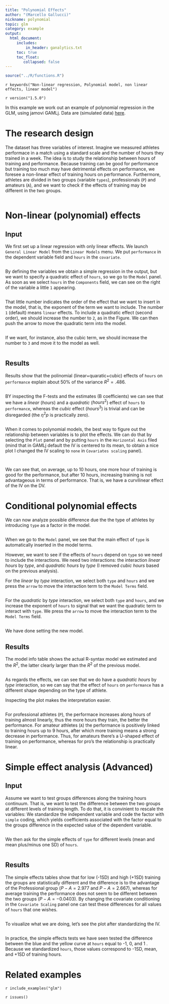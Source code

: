 ```yaml
---
title: "Polynomial Effects"
author: "(Marcello Gallucci)"
nickname: polynomial
topic: glm
category: example
output: 
  html_document:
     includes:
         in_header: ganalytics.txt
     toc: true
     toc_float:
        collapsed: false
---
```


```r
source("../R/functions.R")
```


`r keywords("Non-linear regression, Polynomial model, non linear effects, linear model")`

`r version("1.5.0")`

In this example we work out an example of polynomial regression in the GLM, using jamovi GAMLj. Data are (simulated data) [here](https://github.com/mcfanda/gamlj/data/qsport.csv). 

# The research design

The dataset has three variables of interest. Imagine we measured athletes performace in a match using a standard scale and the number of hours they trained in a week. The idea is to study the relationship between hours of training and performance. Because training can be good for performance but training too much may have detrimental effects on performance, we foresee a non-linear effect of training hours on performance. Furthermore, athletes are divided in two groups (variable `types`), professionals (`P`) and amateurs (`A`), and we want to check if the effects of training may be different in the two groups.

<img src="examples/glm2/desc.png" class="img-responsive" alt="">


# Non-linear (polynomial) effects

## Input

We first set up a linear regression with only linear effects. We launch `General Linear Model` from the `Linear Models` menu. We put `performance` in the dependent variable field and `hours` in the `covariate`. 

<img src="examples/glm2/variables.png" class="img-responsive" alt="">

By defining the variables we obtain a simple regression in the output, but we want to specify a quadratic effect of `hours`, so we go to the `Model` panel. As soon as we select `hours` in the `Components` field, we can see on the right of the variable a little `1` appearing. 

<img src="examples/glm2/model1.png" class="img-responsive" alt="">

That little number indicates the order of the effect that we want to insert in the model, that is, the exponent of the term we want to include. The number `1` (default) means `linear` effects.  To include a quadratic effect (second order), we should increase the number to `2`, as in the Figure. We can then push the arrow to move the quadratic term into the model.

<img src="examples/glm2/model2.png" class="img-responsive" alt="">

If we want, for instance, also the cubic term, we should increase the number to `3` and move it to the model as well.

<img src="examples/glm2/model3.png" class="img-responsive" alt="">

## Results


Results show that the polinomial (linear+quaratic+cubic) effects of `hours` on `performance` explain about 50% of the variance $R^2=.486$. 

<img src="examples/glm2/results1_1.png" class="img-responsive" alt="">

BY inspecting the F-tests and the estimates (B coefficients) we can see that we have a _linear_ ($hours$) and a _quadratic_ ($hours^2$) effect of `hours` to `performance`, whereas the _cubic_ effect ($hours^3$) is trivial and can be disregarded (the $\eta^2p$ is practically zero).

<img src="examples/glm2/results1_2.png" class="img-responsive" alt="">

When it comes to polynomial models, the best way to figure out the relationship between variables is to plot the effects. We can do that by selecting the `Plot` panel and by putting `hours` in the `Horizontal Axis` filed (mind that in GAMLj default the IV is centered to its mean, to obtain a nice plot I changed the IV scaling to `none` in `Covariates scaling` panel).

<img src="examples/glm2/plot1.png" class="img-responsive" alt="">

<img src="examples/glm2/results1.plot1.png" class="img-responsive" alt="">

We can see that, on average, up to 10 hours, one more hour of training is good for the performance, but after 10 hours, increasing training is not advantageous in terms of performance. That is, we have a curvilinear effect of the IV on the DV.

# Conditional polynomial effects

We can now analyze possible difference due the the type of athletes by introducing `type` as a factor in the model.

<img src="examples/glm2/input2_1.png" class="img-responsive" alt="">

When we go to the `Model` panel, we see that the main effect of `type` is automatically inserted in the model terms. 
<img src="examples/glm2/input2_2.png" class="img-responsive" alt="">

However, we want to see if the effects of `hours` depend on `type` so we need to include the interactions. We need two interactions: the interaction _linear hours_ by _type_, and _quadratic hours_ by _type_ (I removed _cubic hours_ based on the previous analysis).

For the _linear_ by _type_ interaction, we select both `type` and `hours` and we press the `arrow` to move the interaction term to the `Model Terms` field.

<img src="examples/glm2/input2_3.png" class="img-responsive" alt="">

For the _quadratic_ by _type_ interaction, we select both `type` and `hours`, and we increase the exponent of `hours` to signal that we want the quadratic term to interact with `type`. We press the `arrow` to move the interaction term to the `Model Terms` field.

<img src="examples/glm2/input2_4.png" class="img-responsive" alt="">

We have done setting the new model.

## Results

The model info table shows the actual R-syntax model we estimated and the $R^2$, the latter clearly larger than the $R^2$ of the previous model.

<img src="examples/glm2/results2_1.png" class="img-responsive" alt="">

As regards the effects, we can see that we do have a _quadratic hours_ by _type_ interaction, so we can say that the effect of `hours` on `performance` has a different shape depending on the type of athlete.
<img src="examples/glm2/results2_2.png" class="img-responsive" alt="">

Inspecting the plot makes the interpretation easier.

<img src="examples/glm2/results2.plot1.png" class="img-responsive" alt="">

For professional athletes (`P`), the performace increases along hours of training almost linearly, thus the more hours they train, the better the performance. For amateur athletes (`A`) the performance is positively linked to training hours up to 9 hours, after which more training means a strong decrease in performance. Thus, for amateurs there's a U-shaped effect of training on performance, whereas for pro's the relationship is practically linear.

# Simple effect analysis (Advanced)

## Input

Assume we want to test groups differences along the training hours continuum. That is, we want to test the difference between the two groups at different levels of training length. To do that, it is convinient to rescale the variables: We standardize the independent variable and code the factor with `simple` coding, which yields coefficients associated with the factor equal to the groups difference in the expected value of the dependent variable.

<img src="examples/glm2/input3_1.png" class="img-responsive" alt="">

We then ask for the simple effects of `type` for different levels (mean and mean plus/minus one SD) of `hours`.

<img src="examples/glm2/input3_2.png" class="img-responsive" alt="">

## Results

The simple effects tables show that for low (-1SD) and high (+1SD) training the groups are statistically different and the difference is to the advantage of the Professional group ($P-A=2.977$ and $P-A=2.667$), whereas for average training the performance does not seem to be different between the two groups ($P-A=-0.0403$). By changing the covariate conditioning in the `Covariate Scaling` panel one can test these differences for all values of `hours` that one wishes.

<img src="examples/glm2/results3_1.png" class="img-responsive" alt="">

To visualize what we are doing, let's see the plot after standardizing the IV.

<img src="examples/glm2/results3.plot1.png" class="img-responsive" alt="">

In practice, the simple effects tests we have seen tested the difference between the blue and the yellow curve at `hours` equal to -1, 0, and 1 . Because we standardized `hours`, those values correspond to -1SD, mean, and +1SD of training hours.


# Related examples
`r include_examples("glm")`

`r issues()`
